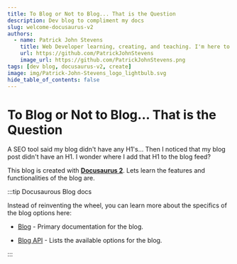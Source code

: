 ```yaml
---
title: To Blog or Not to Blog... That is the Question
description: Dev blog to compliment my docs
slug: welcome-docusaurus-v2
authors:
  - name: Patrick John Stevens
    title: Web Developer learning, creating, and teaching. I'm here to serve.
    url: https://github.com/PatrickJohnStevens
    image_url: https://github.com/PatrickJohnStevens.png
tags: [dev blog, docusaurus-v2, create]
image: img/Patrick-John-Stevens_logo_lightbulb.svg
hide_table_of_contents: false
---
```


# To Blog or Not to Blog... That is the Question

A SEO tool said my blog didn't have any H1's... Then I noticed that my blog post didn't have an H1. I wonder where I add that H1 to the blog feed?

This blog is created with [**Docusaurus 2**](https://docusaurus.io/). Lets learn the features and functionalities of the blog are.

<!-- truncate -->

:::tip Docusaurous Blog docs

Instead of reinventing the wheel, you can learn more about the specifics of the blog options here:

- [Blog](https://docusaurus.io/docs/blog) - Primary documentation for the blog.

- [Blog API](https://docusaurus.io/docs/api/plugins/@docusaurus/plugin-content-blog) - Lists the available options for the blog.

:::
